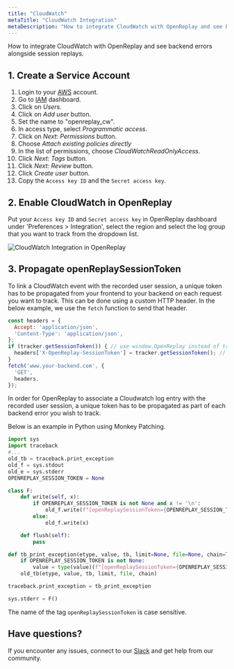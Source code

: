 ```yaml
---
title: "CloudWatch"
metaTitle: "CloudWatch Integration"
metaDescription: "How to integrate CloudWatch with OpenReplay and see backend errors alongside session replays."
---
```


How to integrate CloudWatch with OpenReplay and see backend errors alongside session replays.

## 1. Create a Service Account

1. Login to your [AWS](https//console.aws.amazon.com) account.
2. Go to [IAM](https://console.aws.amazon.com/iam/home) dashboard.
3. Click on *Users*.
4. Click on *Add user* button.
5. Set the name to "openreplay_cw".
6. In access type, select *Programmatic access*.
7. Click on *Next: Permissions* button.
8. Choose *Attach existing policies directly*
9. In the list of permissions, choose *CloudWatchReadOnlyAccess*.
10. Click *Next: Tags* button.
11. Click *Next: Review* button.
12. Click *Create user* button.
13. Copy the `Access key ID` and the `Secret access key`.

## 2. Enable CloudWatch in OpenReplay

Put your `Access key ID` and `Secret access key` in OpenReplay dashboard under 'Preferences > Integration', select the region and select the log group that you want to track from the dropdown list.

![CloudWatch Integration in OpenReplay](/static/cloudwatch-1.jpg#center)

## 3. Propagate openReplaySessionToken

To link a CloudWatch event with the recorded user session, a unique token has to be propagated from your frontend to your backend on each request you want to track. This can be done using a custom HTTP header. In the below example, we use the `fetch` function to send that header.

```javascript
const headers = {
  Accept: 'application/json',
  'Content-Type': 'application/json',
};
if (tracker.getSessionToken()) { // use window.OpenReplay instead of tracker if you're using the snippet
  headers['X-OpenReplay-SessionToken'] = tracker.getSessionToken(); // Inject openReplaySessionToken
}
fetch('www.your-backend.com', {
  'GET',
  headers,
});
```

In order for OpenReplay to associate a Cloudwatch log entry with the recorded user session, a unique token has to be propagated as part of each backend error you wish to track.

Below is an example in Python using Monkey Patching.

```python
import sys
import traceback
#...
old_tb = traceback.print_exception
old_f = sys.stdout
old_e = sys.stderr
OPENREPLAY_SESSION_TOKEN = None

class F:
    def write(self, x):
        if OPENREPLAY_SESSION_TOKEN is not None and x != '\n':
            old_f.write(f"[openReplaySessionToken={OPENREPLAY_SESSION_TOKEN}] {x}")
        else:
            old_f.write(x)

    def flush(self):
        pass

def tb_print_exception(etype, value, tb, limit=None, file=None, chain=True):
    if OPENREPLAY_SESSION_TOKEN is not None:
        value = type(value)(f"[openReplaySessionToken={OPENREPLAY_SESSION_TOKEN}] " + str(value))
    old_tb(etype, value, tb, limit, file, chain)

traceback.print_exception = tb_print_exception

sys.stderr = F()
```

The name of the tag `openReplaySessionToken` is case sensitive.

## Have questions?

If you encounter any issues, connect to our [Slack](https://slack.openreplay.com) and get help from our community.
